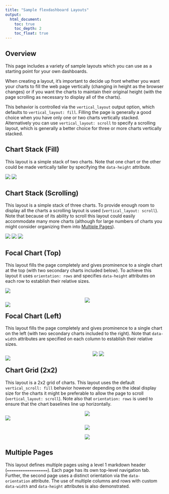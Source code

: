 ```yaml
---
title: "Sample flexdashboard Layouts"
output:
  html_document:
    toc: true
    toc_depth: 2
    toc_float: true
---
```


## Overview

This page includes a variety of sample layouts which you can use as a starting point for your own dashboards.

When creating a layout, it's important to decide up front whether you want your charts to fill the web page vertically (changing in height as the browser changes) or if you want the charts to maintain their original height (with the page scrolling as necessary to display all of the charts).

This behavior is controlled via the `vertical_layout` output option, which defaults to `vertical_layout: fill`. Filling the page is generally a good choice when you have only one or two charts vertically stacked. Alternatively you can use `vertical_layout: scroll` to specify a scrolling layout, which is generally a better choice for three or more charts vertically stacked.

## Chart Stack (Fill)

This layout is a simple stack of two charts. Note that one chart or the other could be made vertically taller by specifying the `data-height` attribute.

<div class="row">

<div class="col-md-6">
<div id="chartstack-fill"></div>
<script type="text/javascript">loadSnippet('chartstack-fill')</script>
</div>

<div class="col-md-6 nopadding">
<div height="470px" width="100%">
<img class="holder" src="holder.js/100px235?size=28&amp;text=Chart 1">
<img class="holder" src="holder.js/100px235?size=28&amp;text=Chart 2">
</div>
</div>

</div>

## Chart Stack (Scrolling)

This layout is a simple stack of three charts. To provide enough room to display all the charts a scrolling layout is used (`vertical_layout: scroll`). Note that because of its ability to scroll this layout could easily accommodate many more charts (although for large numbers of charts you might consider organizing them into [Multiple Pages]).

<div class="row">

<div class="col-md-6">
<div id="chartstack-scrolling"></div>
<script type="text/javascript">loadSnippet('chartstack-scrolling')</script>
</div>

<div class="col-md-6 nopadding">
<div height="406px" width="100%">
<img class="holder" src="holder.js/100px135?size=28&amp;text=Chart 1">
<img class="holder" src="holder.js/100px135?size=28&amp;text=Chart 2">
<img class="holder" src="holder.js/100px135?size=28&amp;text=Chart 3">
</div>
</div>
</div>


## Focal Chart (Top)

This layout fills the page completely and gives prominence to a single chart at the top (with two secondary charts included below). To achieve this layout it uses `orientation: rows` and specifies `data-height` attributes on each row to establish their relative sizes.

<div class="row">
<div class="col-md-6">
<div id="focalchart-top"></div>
<script type="text/javascript">loadSnippet('focalchart-top')</script>
</div>

<div class="col-md-6 nopadding">
<div height="440px" width="100%">
<img class="holder" src="holder.js/100px298?size=28&amp;text=Chart 1">
</div>
<div style="float: left; width: 50%;">
<img class="holder" src="holder.js/100px145?size=28&amp;text=Chart 2">
</div>
<div style="margin-left: 50%;">
<img class="holder" src="holder.js/100px145?size=28&amp;text=Chart 3">
</div>
</div>
</div>


## Focal Chart (Left)

This layout fills the page completely and gives prominence to a single chart on the left (with two secondary charts included to the right). Note that `data-width` attributes are specified on each column to establish their relative sizes.

<div class="row">

<div class="col-md-6">
<div id="focalchart-left"></div>
<script type="text/javascript">loadSnippet('focalchart-left')</script>
</div>

<div class="col-md-6 nopadding">
<div height="420px" width="100%">
<div style="float: left; width: 55%;">
<img class="holder" src="holder.js/100px420?size=28&amp;text=Chart 1">
</div>
<div style="margin-left: 55%;">
<img class="holder" src="holder.js/100px210?size=28&amp;text=Chart 2">
<img class="holder" src="holder.js/100px210?size=28&amp;text=Chart 3">
</div>
</div>
</div>

</div>


## Chart Grid (2x2)

This layout is a 2x2 grid of charts. This layout uses the default `vertical_scroll: fill` behavior however depending on the ideal display size for the charts it might be preferable to allow the page to scroll (`vertical_layout: scroll`). Note also that `orientation: rows` is used to ensure that the chart baselines line up horizontally.

<div class="row">

<div class="col-md-6">
<div id="grid2x2"></div>
<script type="text/javascript">loadSnippet('grid2x2')</script>
</div>

<div class="col-md-6 nopadding">
<div height="524px" width="100%">
<div>
<div style="float: left; width: 50%;">
<img class="holder" src="holder.js/100px262?size=28&amp;text=Chart 1">
</div>
<div style="margin-left: 50%;">
<img class="holder" src="holder.js/100px262?size=28&amp;text=Chart 2">
</div>
</div>
<div>
<div style="float: left; width: 50%;">
<img class="holder" src="holder.js/100px262?size=28&amp;text=Chart 3">
</div>
<div style="margin-left: 50%;">
<img class="holder" src="holder.js/100px262?size=28&amp;text=Chart 4">
</div>
</div>
</div>
</div>

</div>

## Multiple Pages

This layout defines multiple pages using a level 1 markdown header (`==================`). Each page has its own top-level navigation tab. Further, the second page uses a distinct orientation via the `data-orientation` attribute. The use of multiple columns and rows with custom `data-width` and `data-height` attributes is also demonstrated.

<div id="multiplepages-layout"></div>
<script type="text/javascript">loadSnippet('multiplepages-layout')</script>
